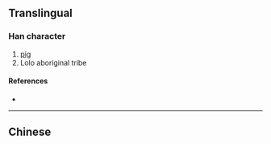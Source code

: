 {{character info/new}}
{{also|玀}}
==Translingual==

===Han character===
{{Han char|rn=94|rad=犬|as=08|sn=11|four=|canj=KHWLN|ids=⿰犭罗}}

# [[pig]]
# Lolo aboriginal tribe

====References====
* {{Han ref|kx=0714.051|hdz=21353.080|uh=7321|ud=29473}}

----

==Chinese==
{{zh-see|玀}}